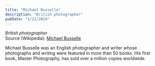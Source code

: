 ```yaml
---
title: "Michael Busselle"
description: "British photographer"
pubDate: "1/22/2024"
---
```


*British photographer*  
Source (Wikipedia): [Michael Busselle][1]

Michael Busselle was an English photographer and writer whose photographs and writing were featured in more than 50 books. His first book, Master Photography, has sold over a million copies worldwide.

[1]: https://en.wikipedia.org/wiki/Michael_Busselle

